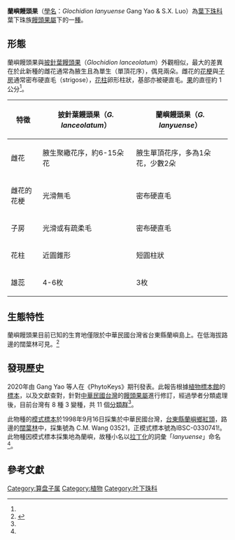 {{Speciesbox
| image = Scientific illustration of Glochidion lanyuense.jpg
| image_caption = 蘭嶼饅頭果的描繪圖
| genus = Glochidion
| species = lanyuense
| authority = Gang Yao & S.X. Luo
}}

'''蘭嶼饅頭果'''（[[學名|學名]]：''Glochidion lanyuense'' Gang Yao & S.X. Luo）為[[叶下珠科|葉下珠科]]葉下珠族[[饅頭果屬|饅頭果屬]]下的一[[物种|種]]。

== 形態 ==
蘭嶼饅頭果與[[披針葉饅頭果|披針葉饅頭果]]（''Glochidion lanceolatum''）外觀相似，最大的差異在於此新種的雌花通常為腋生且為單生（單頂花序），偶見兩朵。雌花的[[花梗|花梗]]與[[子房|子房]]通常密布硬直毛（strigose），[[花柱|花柱]]卵形柱狀，基部亦被硬直毛。[[果实|果]]的直徑約 1 公分<ref name=":0" />。
{| class="wikitable"
!特徵
!披針葉饅頭果（''G. lanceolatum''）
!蘭嶼饅頭果（''G. lanyuense''）
|-
|雌花
|腋生聚繖花序，約6-15朵花
|腋生單頂花序，多為1朵花，少數2朵
|-
|雌花的花梗
|光滑無毛
|密布硬直毛
|-
|子房
|光滑或有疏柔毛
|密布硬直毛
|-
|花柱
|近圓錐形
|短圓柱狀
|-
|雄蕊
|4-6枚
|3枚
|}

== 生態特性 ==
蘭嶼饅頭果目前已知的生育地僅限於中華民國台灣省台東縣蘭嶼島上。在低海拔路邊的闊葉林可見。<ref name=":0">{{Cite journal|title=Taxonomic revision of the genus Glochidion (Phyllanthaceae) in Taiwan, China|author=Gang Yao|url=https://phytokeys.pensoft.net/article/54839/?fbclid=IwAR3VfJ3emX8gMwsbA1aNI2ForKIa7aNjXv3iYYG2t-Luqw13pv-9Yy2SAZM|journal=PhytoKeys|doi=10.3897/phytokeys.159.54839|others=Zhu-Qiu Song, Bin-E Xue, Shi Shi, Yu-Ling Li, Shi-Xiao Luo|year=2020|volume=159|page=137-159}}</ref>

== 發現歷史 ==
2020年由 Gang Yao 等人在《PhytoKeys》期刊發表。此報告根據[[植物標本館|植物標本館]]的[[標本|標本]]，以及文獻查對，針對[[中華民國|中華民國]][[臺灣|台灣]]的[[饅頭果屬|饅頭果屬]]進行修訂，經過學者分類處理後，目前台灣有 8 種 3 變種，共 11 個[[分類群|分類群]]<ref name=":0" />。

此物種的[[正模標本|模式標本]]於1998年9月16日採集於中華民國台灣，[[臺東縣|台東縣]][[蘭嶼鄉|蘭嶼鄉]][[紅頭村|紅頭]]，路邊的[[阔叶林|闊葉林]]中，採集號為 C.M. Wang 03521，正模式標本號為IBSC-0330741!。此物種因模式標本採集地為蘭嶼，故種小名以[[拉丁化|拉丁化]]的詞彙「''lanyuense''」命名<ref name=":0" />。

== 參考文獻 ==
[[Category:算盘子属|Category:算盘子属]]
[[Category:植物|Category:植物]]
[[Category:叶下珠科|Category:叶下珠科]]